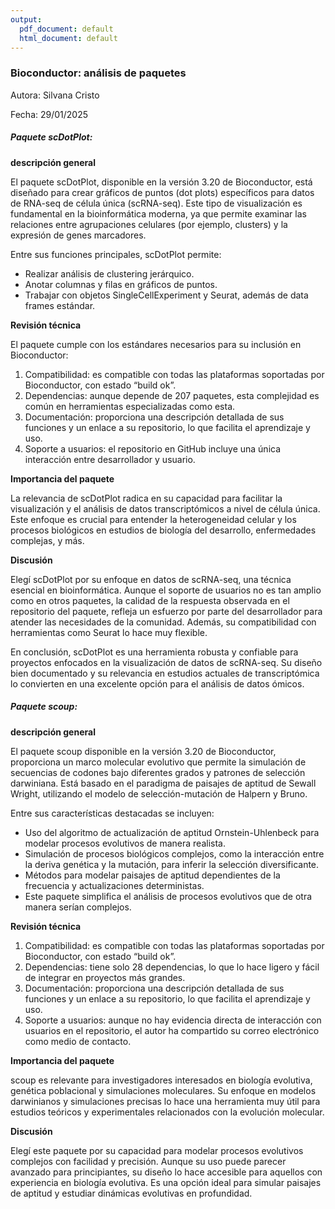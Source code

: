```yaml
---
output:
  pdf_document: default
  html_document: default
---
```


### **Bioconductor: análisis de paquetes**
Autora: Silvana Cristo

Fecha: 29/01/2025


##### **Paquete scDotPlot:**

**descripción general**

El paquete scDotPlot, disponible en la versión 3.20 de Bioconductor, está diseñado para crear gráficos de puntos (dot plots) específicos para datos de RNA-seq de célula única (scRNA-seq). Este tipo de visualización es fundamental en la bioinformática moderna, ya que permite examinar las relaciones entre agrupaciones celulares (por ejemplo, clusters) y la expresión de genes marcadores.

Entre sus funciones principales, scDotPlot permite:

- Realizar análisis de clustering jerárquico.
- Anotar columnas y filas en gráficos de puntos.
- Trabajar con objetos SingleCellExperiment y Seurat, además de data frames estándar.

**Revisión técnica**

El paquete cumple con los estándares necesarios para su inclusión en Bioconductor:

1. Compatibilidad: es compatible con todas las plataformas soportadas por Bioconductor, con estado "build ok". 
2. Dependencias: aunque depende de 207 paquetes, esta complejidad es común en herramientas especializadas como esta.
3. Documentación: proporciona una descripción detallada de sus funciones y un enlace a su repositorio, lo que facilita el aprendizaje y uso.
4. Soporte a usuarios: el repositorio en GitHub incluye una única interacción entre desarrollador y usuario. 

**Importancia del paquete**

La relevancia de scDotPlot radica en su capacidad para facilitar la visualización y el análisis de datos transcriptómicos a nivel de célula única. Este enfoque es crucial para entender la heterogeneidad celular y los procesos biológicos en estudios de biología del desarrollo, enfermedades complejas, y más.

**Discusión**

Elegí scDotPlot por su enfoque en datos de scRNA-seq, una técnica esencial en bioinformática. Aunque el soporte de usuarios no es tan amplio como en otros paquetes, la calidad de la respuesta observada en el repositorio del paquete, refleja un esfuerzo por parte del desarrollador para atender las necesidades de la comunidad. Además, su compatibilidad con herramientas como Seurat lo hace muy flexible. 

En conclusión, scDotPlot es una herramienta robusta y confiable para proyectos enfocados en la visualización de datos de scRNA-seq. Su diseño bien documentado y su relevancia en estudios actuales de transcriptómica lo convierten en una excelente opción para el análisis de datos ómicos.





##### **Paquete scoup:**

**descripción general**

El paquete scoup disponible en la versión 3.20 de Bioconductor, proporciona un marco molecular evolutivo que permite la simulación de secuencias de codones bajo diferentes grados y patrones de selección darwiniana. Está basado en el paradigma de paisajes de aptitud de Sewall Wright, utilizando el modelo de selección-mutación de Halpern y Bruno.

Entre sus características destacadas se incluyen:

- Uso del algoritmo de actualización de aptitud Ornstein-Uhlenbeck para modelar procesos evolutivos de manera realista.
- Simulación de procesos biológicos complejos, como la interacción entre la deriva genética y la mutación, para inferir la selección diversificante.
- Métodos para modelar paisajes de aptitud dependientes de la frecuencia y actualizaciones deterministas.
- Este paquete simplifica el análisis de procesos evolutivos que de otra manera serían complejos.

**Revisión técnica**

1. Compatibilidad: es compatible con todas las plataformas soportadas por Bioconductor, con estado "build ok".
2. Dependencias: tiene solo 28 dependencias, lo que lo hace ligero y fácil de integrar en proyectos más grandes.
3. Documentación: proporciona una descripción detallada de sus funciones y un enlace a su repositorio, lo que facilita el aprendizaje y uso.
4. Soporte a usuarios: aunque no hay evidencia directa de interacción con usuarios en el repositorio, el autor ha compartido su correo electrónico como medio de contacto.

**Importancia del paquete**

scoup es relevante para investigadores interesados en biología evolutiva, genética poblacional y simulaciones moleculares. Su enfoque en modelos darwinianos y simulaciones precisas lo hace una herramienta muy útil para estudios teóricos y experimentales relacionados con la evolución molecular.

**Discusión**

Elegí este paquete por su capacidad para modelar procesos evolutivos complejos con facilidad y precisión. Aunque su uso puede parecer avanzado para principiantes, su diseño lo hace accesible para aquellos con experiencia en biología evolutiva. Es una opción ideal para simular paisajes de aptitud y estudiar dinámicas evolutivas en profundidad.

